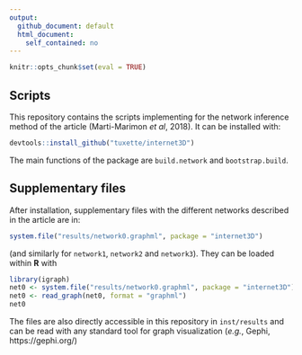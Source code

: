 ```yaml
---
output: 
  github_document: default
  html_document:
    self_contained: no
---
```


```r
knitr::opts_chunk$set(eval = TRUE)
```

## Scripts

This repository contains the scripts implementing for the network inference 
method of the article (Marti-Marimon *et al*, 2018). It can be installed with:
```r
devtools::install_github("tuxette/internet3D")
```
The main functions of the package are `build.network` and `bootstrap.build`.


## Supplementary files

After installation, supplementary files with the different networks described 
in the article are in:
```r
system.file("results/network0.graphml", package = "internet3D")
```
(and similarly for `network1`, `network2` and `network3`). They can be loaded 
within **R** with 
```r
library(igraph)
net0 <- system.file("results/network0.graphml", package = "internet3D")
net0 <- read_graph(net0, format = "graphml")
net0
```

The files are also directly accessible in this repository in `inst/results` and
can be read with any standard tool for graph visualization (*e.g.*, Gephi,
https://gephi.org/)